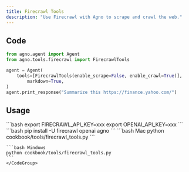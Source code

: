 ```yaml
---
title: Firecrawl Tools
description: "Use Firecrawl with Agno to scrape and crawl the web."
---
```


## Code

```python cookbook/tools/firecrawl_tools.py
from agno.agent import Agent
from agno.tools.firecrawl import FirecrawlTools

agent = Agent(
    tools=[FirecrawlTools(enable_scrape=False, enable_crawl=True)],
        markdown=True,
)
agent.print_response("Summarize this https://finance.yahoo.com/")
```

## Usage

<Steps>
  <Snippet file="create-venv-step.mdx" />

  <Step title="Set your API key">
    ```bash
    export FIRECRAWL_API_KEY=xxx
    export OPENAI_API_KEY=xxx
    ```
  </Step>

  <Step title="Install libraries">
    ```bash
    pip install -U firecrawl openai agno
    ```
  </Step>

  <Step title="Run Agent">
    <CodeGroup>
    ```bash Mac
    python cookbook/tools/firecrawl_tools.py
    ```

    ```bash Windows
    python cookbook/tools/firecrawl_tools.py
    ```
    </CodeGroup>
  </Step>
</Steps>